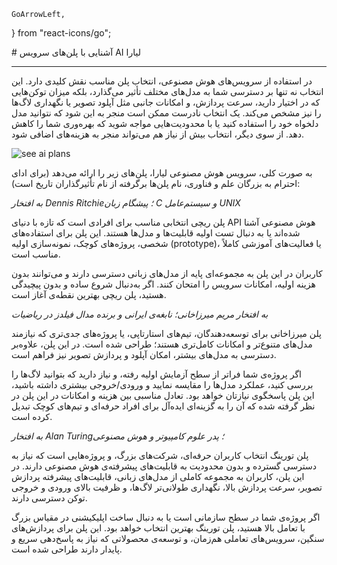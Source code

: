     GoArrowLeft,
} from "react-icons/go";


<Layout>
<Head>
<title>مستندات پلن‌های سرویس AI - لیارا</title>

<meta property="og:title" content="مستندات خدمات رایانش ابری لیارا" />
<meta property="og:description" content="مستندات مربوط به آشنایی با پلن‌های مختلف سرویس هوش مصنوعی لیارا"  />
<meta property="og:image" content="https://media.liara.ir/logos/liara-poster.jpg" />
</Head>
# آشنایی با پلن‌های سرویس AI لیارا

<hr className="mb-2" />

در استفاده از سرویس‌های هوش مصنوعی، انتخاب پلن مناسب نقش کلیدی دارد. این انتخاب نه تنها بر دسترسی شما به مدل‌های مختلف تأثیر می‌گذارد، بلکه میزان توکن‌هایی که در اختیار دارید، سرعت پردازش، و امکانات جانبی مثل آپلود تصویر یا نگهداری لاگ‌ها را نیز مشخص می‌کند. یک انتخاب نادرست ممکن است منجر به این شود که نتوانید مدل دلخواه خود را استفاده کنید یا با محدودیت‌هایی مواجه شوید که بهره‌وری شما را کاهش دهد. از سوی دیگر، انتخاب بیش از نیاز هم می‌تواند منجر به هزینه‌های اضافی شود.


<div className="h-2" />
<img src="https://media.liara.ir/ai/details/plans.png" alt="see ai plans"/>
<div className="h-4" />




به صورت کلی، سرویس هوش مصنوعی لیارا، پلن‌های زیر را ارائه می‌دهد (برای ادای احترام به بزرگان علم و فناوری، نام پلن‌ها برگرفته از نام تأثیرگذاران تاریخ است):


<Section id='ritchie' title="پلن ریچی" />

<i> به افتخار Dennis Ritchie؛ پیشگام زبان C و سیستم‌عامل UNIX</i>
<div className="h-2" />

پلن ریچی انتخابی مناسب برای افرادی است که تازه با دنیای API هوش مصنوعی آشنا شده‌اند یا به دنبال تست اولیه قابلیت‌ها و مدل‌ها هستند. این پلن برای استفاده‌های شخصی، پروژه‌های کوچک، نمونه‌سازی اولیه (prototype)، یا فعالیت‌های آموزشی کاملاً مناسب است.
<div className="h-2" />

کاربران در این پلن به مجموعه‌ای پایه از مدل‌های زبانی دسترسی دارند و می‌توانند بدون هزینه اولیه، امکانات سرویس را امتحان کنند. اگر به‌دنبال شروع ساده و بدون پیچیدگی هستید، پلن ریچی بهترین نقطه‌ی آغاز است.

<Section id='mirzakhani' title="پلن میرزاخانی" />

<i>به افتخار مریم میرزاخانی؛ نابغه‌ی ایرانی و برنده مدال فیلدز در ریاضیات</i>
<div className="h-2" />
پلن میرزاخانی برای توسعه‌دهندگان، تیم‌های استارتاپی، یا پروژه‌های جدی‌تری که نیازمند مدل‌های متنوع‌تر و امکانات کامل‌تری هستند؛ طراحی شده است. در این پلن، علاوه‌بر دسترسی به مدل‌های بیشتر، امکان آپلود و پردازش تصویر  نیز فراهم است.
<div className="h-2" />

اگر پروژه‌ی شما فراتر از سطح آزمایش اولیه رفته، و نیاز دارید که بتوانید لاگ‌ها را بررسی کنید، عملکرد مدل‌ها را مقایسه نمایید و ورودی/خروجی بیشتری داشته باشید، این پلن پاسخگوی نیازتان خواهد بود. تعادل مناسبی بین هزینه و امکانات در این پلن در نظر گرفته شده که آن را به گزینه‌ای ایده‌آل برای افراد حرفه‌ای و تیم‌های کوچک تبدیل کرده است.

<Section id='turing' title="پلن تورینگ" />

<i>به افتخار Alan Turing؛ پدر علوم کامپیوتر و هوش مصنوعی</i>
<div className="h-2" />

پلن تورینگ انتخاب کاربران حرفه‌ای، شرکت‌های بزرگ، و پروژه‌هایی است که نیاز به دسترسی گسترده و بدون محدودیت به قابلیت‌های پیشرفته‌ی هوش مصنوعی دارند. در این پلن، کاربران به مجموعه کاملی از مدل‌های زبانی، قابلیت‌های پیشرفته پردازش تصویر، سرعت پردازش بالا، نگهداری طولانی‌تر لاگ‌ها، و ظرفیت بالای ورودی و خروجی توکن دسترسی دارند.
<div className="h-2" />

اگر پروژه‌ی شما در سطح سازمانی است یا به دنبال ساخت اپلیکیشنی در مقیاس بزرگ با تعامل بالا هستید، پلن تورینگ بهترین انتخاب خواهد بود. این پلن برای پردازش‌های سنگین، سرویس‌های تعاملی هم‌زمان، و توسعه‌ی محصولاتی که نیاز به پاسخ‌دهی سریع و پایدار دارند طراحی شده است.

</Layout>